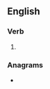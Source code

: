 ==English==

===Verb===
{{head|en|verb form}}

# {{en-third-person singular of|relapse}}

===Anagrams===
* {{anagrams|en|a=aeelprss|pearless|pleasers|presales|sales rep}}